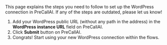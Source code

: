 
<Info>
    This page explains the steps you need to follow to set up the WordPress connection in PreCallAI. If any of the steps are outdated, please let us know!
</Info>

1. Add your WordPress public URL (without any path in the address) in the **WordPress instance URL** field on PreCallAI.
1. Click **Submit** button on PreCallAI.
1. Congrats! Start using your new WordPress connection within the flows.

